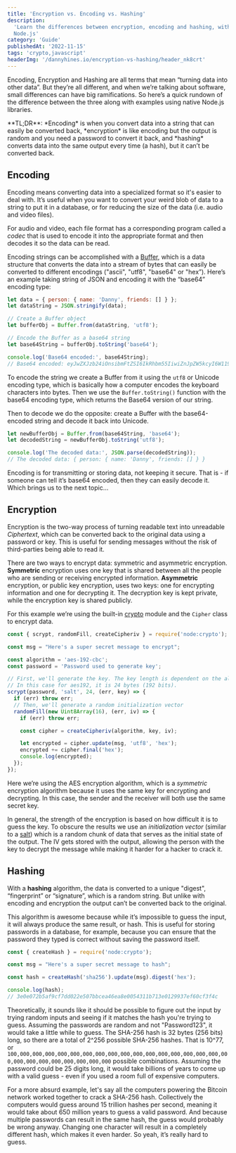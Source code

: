 ```yaml
---
title: 'Encryption vs. Encoding vs. Hashing'
description:
  'Learn the differences between encryption, encoding and hashing, with examples using
  Node.js'
category: 'Guide'
publishedAt: '2022-11-15'
tags: 'crypto,javascript'
headerImg: '/dannyhines.io/encryption-vs-hashing/header_nk8crt'
---
```


Encoding, Encryption and Hashing are all terms that mean “turning data into other data”. But
they’re all different, and when we’re talking about software, small differences can have big
ramifications. So here’s a quick rundown of the difference between the three along with
examples using native Node.js libraries.

<GrayBox>
  **TL;DR**: *Encoding* is when you convert data into a string that can easily be converted
  back, *encryption* is like encoding but the output is random and you need a password to
  convert it back, and *hashing* converts data into the same output every time (a hash), but
  it can’t be converted back.
</GrayBox>

## Encoding

Encoding means converting data into a specialized format so it's easier to deal with. It’s
useful when you want to convert your weird blob of data to a string to put it in a database,
or for reducing the size of the data (i.e. audio and video files).

For audio and video, each file format has a corresponding program called a _codec_ that is
used to encode it into the appropriate format and then decodes it so the data can be read.

Encoding strings can be accomplished with a
[Buffer](https://www.tutorialspoint.com/nodejs/nodejs_buffers.htm), which is a data
structure that converts the data into a stream of bytes that can easily be converted to
different encodings ("ascii", "utf8", "base64" or "hex”). Here’s an example taking string of
JSON and encoding it with the “base64” encoding type:

```javascript
let data = { person: { name: 'Danny', friends: [] } };
let dataString = JSON.stringify(data);

// Create a Buffer object
let bufferObj = Buffer.from(dataString, 'utf8');

// Encode the Buffer as a base64 string
let base64String = bufferObj.toString('base64');

console.log('Base64 encoded:', base64String);
// Base64 encoded: eyJwZXJzb24iOnsibmFtZSI6IkRhbm55IiwiZnJpZW5kcyI6W119fQ==
```

To encode the string we create a Buffer from it using the `utf8` or Unicode encoding type,
which is basically how a computer encodes the keyboard characters into bytes. Then we use
the `Buffer.toString()` function with the base64 encoding type, which returns the Base64
version of our string.

Then to decode we do the opposite: create a Buffer with the base64-encoded string and decode
it back into Unicode.

```javascript
let newBufferObj = Buffer.from(base64String, 'base64');
let decodedString = newBufferObj.toString('utf8');

console.log('The decoded data:', JSON.parse(decodedString));
// The decoded data: { person: { name: 'Danny', friends: [] } }
```

Encoding is for transmitting or storing data, not keeping it secure. That is - if someone
can tell it’s base64 encoded, then they can easily decode it. Which brings us to the next
topic…

## Encryption

Encryption is the two-way process of turning readable text into unreadable _Ciphertext_,
which can be converted back to the original data using a password or key. This is useful for
sending messages without the risk of third-parties being able to read it.

There are two ways to encrypt data: symmetric and asymmetric encryption. **Symmetric**
encryption uses one key that is shared between all the people who are sending or receiving
encrypted information. **Asymmetric** encryption, or public key encryption, uses two keys:
one for encrypting information and one for decrypting it. The decryption key is kept
private, while the encryption key is shared publicly.

For this example we’re using the built-in [crypto](https://nodejs.org/api/crypto.html)
module and the `Cipher` class to encrypt data.

```javascript
const { scrypt, randomFill, createCipheriv } = require('node:crypto');

const msg = "Here's a super secret message to encrypt";

const algorithm = 'aes-192-cbc';
const password = 'Password used to generate key';

// First, we'll generate the key. The key length is dependent on the algorithm.
// In this case for aes192, it is 24 bytes (192 bits).
scrypt(password, 'salt', 24, (err, key) => {
  if (err) throw err;
  // Then, we'll generate a random initialization vector
  randomFill(new Uint8Array(16), (err, iv) => {
    if (err) throw err;

    const cipher = createCipheriv(algorithm, key, iv);

    let encrypted = cipher.update(msg, 'utf8', 'hex');
    encrypted += cipher.final('hex');
    console.log(encrypted);
  });
});
```

Here we’re using the AES encryption algorithm, which is a _symmetric_ encryption algorithm
because it uses the same key for encrypting and decrypting. In this case, the sender and the
receiver will both use the same secret key.

In general, the strength of the encryption is based on how difficult it is to guess the key.
To obscure the results we use an _initialization vector_ (similar to a
[salt](<https://en.wikipedia.org/wiki/Salt_(cryptography)>)) which is a random chunk of data
that serves as the initial state of the output. The IV gets stored with the output, allowing
the person with the key to decrypt the message while making it harder for a hacker to crack
it.

## Hashing

With a **hashing** algorithm, the data is converted to a unique "digest", “fingerprint” or
“signature”, which is a random string. But unlike with encoding and encryption the output
can’t be converted back to the original.

This algorithm is awesome because while it’s impossible to guess the input, it will always
produce the same result, or hash. This is useful for storing passwords in a database, for
example, because you can ensure that the password they typed is correct without saving the
password itself.

```javascript
const { createHash } = require('node:crypto');

const msg = "Here's a super secret message to hash";

const hash = createHash('sha256').update(msg).digest('hex');

console.log(hash);
// 3e0e072b5af9cf7dd022e507bbcea46ea8e0054311b713e0129937ef60cf3f4c
```

Theoretically, it sounds like it should be possible to figure out the input by trying random
inputs and seeing if it matches the hash you're trying to guess. Assuming the passwords are
random and not "Password123", it would take a little while to guess. The SHA-256 hash is 32
bytes (256 bits) long, so there are a total of 2^256 possible SHA-256 hashes. That is 10^77,
or
`100,000,000,000,000,000,000,000,000,000,000,000,000,000,000,000,000,000,000,000,000,000,000,000,000,000`
possible combinations. Assuming the password could be 25 digits long, it would take billions
of years to come up with a valid guess - even if you used a room full of expensive
computers.

For a more absurd example, let's say all the computers powering the Bitcoin network worked
together to crack a SHA-256 hash. Collectively the computers would guess around 15 trillion
hashes per second, meaning it would take about 650 million years to guess a valid password.
And because multiple passwords can result in the same hash, the guess would probably be
wrong anyway. Changing one character will result in a completely different hash, which makes
it even harder. So yeah, it’s really hard to guess.
